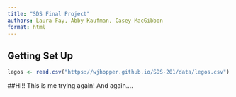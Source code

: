 ```yaml
---
title: "SDS Final Project"
authors: Laura Fay, Abby Kaufman, Casey MacGibbon
format: html
---
```

## Getting Set Up
```r
legos <- read.csv("https://wjhopper.github.io/SDS-201/data/legos.csv")
```

##HI!!
This is me trying again!
And again....